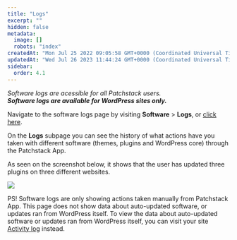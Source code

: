 ```yaml
---
title: "Logs"
excerpt: ""
hidden: false
metadata: 
  image: []
  robots: "index"
createdAt: "Mon Jul 25 2022 09:05:58 GMT+0000 (Coordinated Universal Time)"
updatedAt: "Wed Jul 26 2023 11:44:24 GMT+0000 (Coordinated Universal Time)"
sidebar:
  order: 4.1
---
```


_Software logs are acessible for all Patchstack users._  
**_Software logs are available for WordPress sites only._**

Navigate to the software logs page by visiting **Software** > **Logs**, or <a href="https://app.patchstack.com/software/logs" target="_blank">click here</a>.

On the **Logs** subpage you can see the history of what actions have you taken with different software (themes, plugins and WordPress core) through the Patchstack App.

As seen on the screenshot below, it shows that the user has updated three plugins on three different websites.

![](@images/patchstack-software-logs.png)

<Aside type="note">
PS! Software logs are only showing actions taken manually from Patchstack App. This page does not show data about  auto-updated software, or updates ran from WordPress itself. To view the data about auto-updated software or updates ran from WordPress itself, you can visit your site <a href="/patchstack-app/site-dashboard/activity/" target="_blank">Activity log</a> instead.
</Aside>